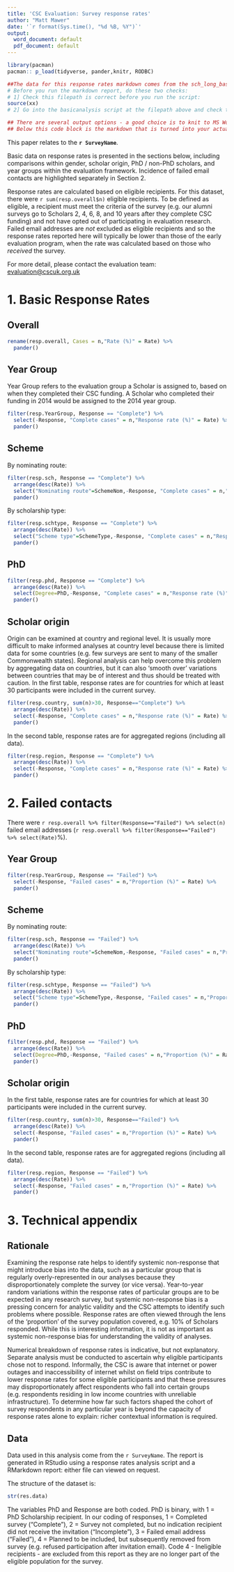 ```yaml
---
title: 'CSC Evaluation: Survey response rates'
author: "Matt Mawer"
date: '`r format(Sys.time(), "%d %B, %Y")`'
output:
  word_document: default
  pdf_document: default
---
```


```r

library(pacman)
pacman:: p_load(tidyverse, pander,knitr, RODBC)

##The data for this response rates markdown comes from the sch_long_basicanalysis script
# Before you run the markdown report, do these two checks:
# 1] Check this filepath is correct before you run the script:
source(xx)
# 2] Go into the basicanalysis script at the filepath above and check the survey variables are declared correctly (see notes in that script)

## There are several output options - a good choice is to knit to MS Word and apply a saved style template for quick formatting.
## Below this code block is the markdown that is turned into your actual Word / PDF output
```

This paper relates to the __`r SurveyName`__.  

Basic data on response rates is presented in the sections below, including comparisons within gender, scholar origin, PhD / non-PhD scholars, and year groups within the evaluation framework. Incidence of failed email contacts are highlighted separately in Section 2.

Response rates are calculated based on eligible recipients. For this dataset, there were `r sum(resp.overall$n)` eligible recipients. To be defined as eligible, a recipient must meet the criteria of the survey (e.g. our alumni surveys go to Scholars 2, 4, 6, 8, and 10 years after they complete CSC funding) and not have opted out of participating in evaluation research. Failed email addresses are _not_ excluded as eligible recipients and so the response rates reported here will typically be lower than those of the early evaluation program, when the rate was calculated based on those who _received_ the survey.

For more detail, please contact the evaluation team: [evaluation@cscuk.org.uk](mailto:evaluation@cscuk.org.uk)

# 1. Basic Response Rates {.tabset}

## Overall
  
```r
rename(resp.overall, Cases = n,"Rate (%)" = Rate) %>% 
  pander()
```

## Year Group
  
Year Group refers to the evaluation group a Scholar is assigned to, based on when they completed their CSC funding. A Scholar who completed their funding in 2014 would be assigned to the 2014 year group.  

```r
filter(resp.YearGroup, Response == "Complete") %>% 
  select(-Response, "Complete cases" = n,"Response rate (%)" = Rate) %>% 
  pander()

```

\pagebreak 

## Scheme

By nominating route:

```r
filter(resp.sch, Response == "Complete") %>% 
  arrange(desc(Rate)) %>% 
  select("Nominating route"=SchemeNom,-Response, "Complete cases" = n,"Response rate (%)" = Rate) %>% 
  pander()
```

By scholarship type:

```r
filter(resp.schtype, Response == "Complete") %>% 
  arrange(desc(Rate)) %>% 
  select("Scheme type"=SchemeType,-Response, "Complete cases" = n,"Response rate (%)" = Rate) %>% 
  pander()
```

## PhD

```r
filter(resp.phd, Response == "Complete") %>% 
  arrange(desc(Rate)) %>% 
  select(Degree=PhD,-Response, "Complete cases" = n,"Response rate (%)" = Rate) %>% 
  pander()
```

## Scholar origin

Origin can be examined at country and regional level. It is usually more difficult to make informed analyses at country level because there is limited data for some countries (e.g. few surveys are sent to many of the smaller Commonwealth states). Regional analysis can help overcome this problem by aggregating data on countries, but it can also 'smooth over' variations between countries that may be of interest and thus should be treated with caution. In the first table, response rates are for countries for which at least 30 participants were included in the current survey.

```r
filter(resp.country, sum(n)>30, Response=="Complete") %>% 
  arrange(desc(Rate)) %>% 
  select(-Response, "Complete cases" = n,"Response rate (%)" = Rate) %>% 
  pander()
```

In the second table, response rates are for aggregated regions (including all data).

```r

filter(resp.region, Response == "Complete") %>% 
  arrange(desc(Rate)) %>% 
  select(-Response, "Complete cases" = n,"Response rate (%)" = Rate) %>% 
  pander()
```

# 2. Failed contacts {.tabset}

There were `r resp.overall %>% filter(Response=="Failed") %>% select(n)` failed email addresses (`r resp.overall %>% filter(Response=="Failed") %>% select(Rate)`%).

## Year Group

```r
filter(resp.YearGroup, Response == "Failed") %>% 
  select(-Response, "Failed cases" = n,"Proportion (%)" = Rate) %>% 
  pander()
```

## Scheme

By nominating route:

```r
filter(resp.sch, Response == "Failed") %>% 
  arrange(desc(Rate)) %>% 
  select("Nominating route"=SchemeNom,-Response, "Failed cases" = n,"Proportion (%)" = Rate) %>% 
  pander()
```

By scholarship type:

```r
filter(resp.schtype, Response == "Failed") %>% 
  arrange(desc(Rate)) %>% 
  select("Scheme type"=SchemeType,-Response, "Failed cases" = n,"Proportion (%)" = Rate) %>% 
  pander()
```

## PhD

```r
filter(resp.phd, Response == "Failed") %>% 
  arrange(desc(Rate)) %>% 
  select(Degree=PhD,-Response, "Failed cases" = n,"Proportion (%)" = Rate) %>% 
  pander()
```

## Scholar origin

In the first table, response rates are for countries for which at least 30 participants were included in the current survey.

```r
filter(resp.country, sum(n)>30, Response=="Failed") %>% 
  arrange(desc(Rate)) %>% 
  select(-Response, "Failed cases" = n,"Proportion (%)" = Rate) %>% 
  pander()
```

In the second table, response rates are for aggregated regions (including all data).

```r

filter(resp.region, Response == "Failed") %>% 
  arrange(desc(Rate)) %>% 
  select(-Response, "Failed cases" = n,"Proportion (%)" = Rate) %>% 
  pander()
```


# 3. Technical appendix {.tabset}

## Rationale

Examining the response rate helps to identify systemic non-response that might introduce bias into the data, such as a particular group that is regularly overly-represented in our analyses because they disproportionately complete the survey (or vice versa). Year-to-year random variations within the response rates of particular groups are to be expected in any research survey, but systemic non-response bias is a pressing concern for analytic validity and the CSC attempts to identify such problems where possible. Response rates are often viewed through the lens of the 'proportion' of the survey population covered, e.g. 10% of Scholars responded. While this is interesting information, it is not as important as systemic non-response bias for understanding the validity of analyses.

Numerical breakdown of response rates is indicative, but not explanatory. Separate analysis must be conducted to ascertain why eligible participants chose not to respond. Informally, the CSC is aware that internet or power outages and inaccessibility of internet whilst on field trips contribute to lower response rates for some eligible participants and that these pressures may disproportionately affect respondents who fall into certain groups (e.g. respondents residing in low income countries with unreliable infrastructure). To determine how far such factors shaped the cohort of survey respondents in any particular year is beyond the capacity of response rates alone to explain: richer contextual information is required.

## Data

Data used in this analysis come from the `r SurveyName`. The report is generated in RStudio using a response rates analysis script and a RMarkdown report: either file can viewed on request.

The structure of the dataset is:

```r
str(res.data)
```

The variables PhD and Response are both coded. PhD is binary, with 1 = PhD Scholarship recipient. In our coding of responses, 1 = Completed survey ("Complete"), 2 = Survey not completed, but no indication recipient did not receive the invitation ("Incomplete"), 3 = Failed email address ("Failed"), 4 = Planned to be included, but subsequently removed from survey (e.g. refused participation after invitation email).  Code 4 - Ineligible recipients - are excluded from this report as they are no longer part of the eligible population for the survey.